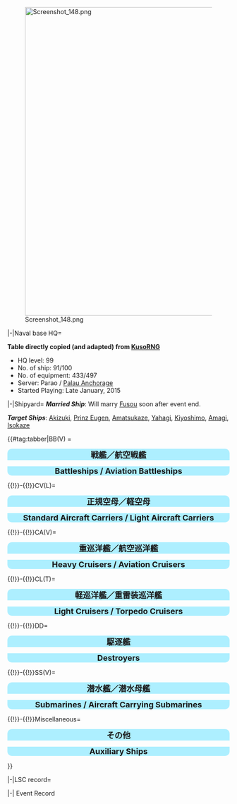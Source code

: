 [[File:Screenshot_148.png|thumb|left|700px]]


















<tabber>
|-|Naval base HQ=

'''Table directly copied (and adapted) from [http://kancolle.wikia.com/wiki/User:KusoRNG KusoRNG]'''
* HQ level: 99
* No. of ship: 91/100
* No. of equipment: 433/497
* Server: Parao / [http://kancolle.wikia.com/wiki/Category:Parao Palau Anchorage]
* Started Playing: Late January, 2015



|-|Shipyard=
'' '''Married Ship''' '': Will marry [[Fusou]] soon after event end.

'''''Target Ships''''': [[Akizuki]], [[Prinz Eugen]], [[Amatsukaze]], [[Yahagi]], [[Kiyoshimo]], [[Amagi]], [[Isokaze]]


{{#tag:tabber|BB(V) = <div style="width:100%;background:#ADEFFF;border-top-right-radius:10px;border-top-left-radius:10px;text-align:center"><font size=4>'''戦艦／航空戦艦'''</font></div>
{{{!}} style="radius:10px;cellpadding:10px;width:100%;" align="center" height="35px"
! align="center" style="cellpadding:10px;" {{!}} <font size=2>'''BB''' </font>
! align="center" style="cellpadding:10px;" {{!}} <font size=2>'''Name''' </font>
! align="center" style="cellpadding:10px;" {{!}} <font size=2>'''Level''' </font>

{{!}}-
{{!}} align="center" height="35px" {{!}} [[File:Bismarck_drei_card.png]]
{{!}} align="center" height="35px" {{!}} <font size=2> Bimarck Drei </font>
{{!}} align="center" height="35px" {{!}} <font size=2> 80</font>
{{!}}-
{{!}} align="center" height="35px" {{!}} [[File:Fusou_kai2_card.png]]
{{!}} align="center" height="35px" {{!}} <font size=2> Fusou Kai Ni </font>
{{!}} align="center" height="35px" {{!}} <font size=2> 84</font>
{{!}}-
{{!}} align="center" height="35px" {{!}} [[File:Haruna_kai2_card.jpg]]
{{!}} align="center" height="35px" {{!}} <font size=2> Haruna Kai Ni </font>
{{!}} align="center" height="35px" {{!}} <font size=2> 82</font>
{{!}}-
{{!}} align="center" height="35px" {{!}} [[File:Hiei_kai2_card.jpg]]
{{!}} align="center" height="35px" {{!}} <font size=2> Hiei Kai Ni </font>
{{!}} align="center" height="35px" {{!}} <font size=2> 75</font>
{{!}}-
{{!}} align="center" height="35px" {{!}} [[File:Hyuuga_kai.jpg]]
{{!}} align="center" height="35px" {{!}} <font size=2> Hyuuga Kai </font>
{{!}} align="center" height="35px" {{!}} <font size=2> 32</font>
{{!}}-
{{!}} align="center" height="35px" {{!}} [[File:Kirishima_kai2_card.jpg]]
{{!}} align="center" height="35px" {{!}} <font size=2> Kirishima Kai Ni </font>
{{!}} align="center" height="35px" {{!}} <font size=2> 75</font>
{{!}}-
{{!}} align="center" height="35px" {{!}} [[File:Kongou_kai2_card.jpg]]
{{!}} align="center" height="35px" {{!}} <font size=2> Koungou Kai Ni </font>
{{!}} align="center" height="35px" {{!}} <font size=2> 80</font>
{{!}}-
{{!}} align="center" height="35px" {{!}} [[File:Littorio_card.png]]
{{!}} align="center" height="35px" {{!}} <font size=2> Littorio </font>
{{!}} align="center" height="35px" {{!}} <font size=2> 12</font>
{{!}}-
{{!}} align="center" height="35px" {{!}} [[File:Mutsu_kai_card.jpg]]
{{!}} align="center" height="35px" {{!}} <font size=2> Mutsu Kai </font>
{{!}} align="center" height="35px" {{!}} <font size=2> 71</font>
{{!}}-
{{!}} align="center" height="35px" {{!}} [[File:Nagato_kai_card.jpg]]
{{!}} align="center" height="35px" {{!}} <font size=2> Nagato Kai </font>
{{!}} align="center" height="35px" {{!}} <font size=2> 72</font>
{{!}}-
{{!}} align="center" height="35px" {{!}} [[File:Roma_card.png]]
{{!}} align="center" height="35px" {{!}} <font size=2> Roma </font>
{{!}} align="center" height="35px" {{!}} <font size=2> 38</font>
{{!}}-
{{!}} align="center" height="35px" {{!}} [[File:Yamashiro_kai_card.jpg]]
{{!}} align="center" height="35px" {{!}} <font size=2> Yamashiro Kai  </font>
{{!}} align="center" height="35px" {{!}} <font size=2> 67</font>
{{!}}-
{{!}} align="center" height="35px" {{!}} [[File:Yamato_kai_card.png]]
{{!}} align="center" height="35px" {{!}} <font size=2> Yamato Kai </font>
{{!}} align="center" height="35px" {{!}} <font size=2> 70</font>
{{!}}}
<div style="width:100%;background:#ADEFFF;border-bottom-right-radius:10px;border-bottom-left-radius:10px;text-align:center"><font size=4>'''Battleships / Aviation Battleships'''</font></div>
{{!}}-{{!}}CV(L)=
<div style="width:100%;background:#ADEFFF;border-top-right-radius:10px;border-top-left-radius:10px;text-align:center"><font size=4>'''正規空母／軽空母'''</font></div>
{{{!}} style="radius:10px;cellpadding:10px;width:100%;" align="center" height="35px"
! align="center" style="cellpadding:10px;" {{!}} <font size=2>'''CV''' </font>
! align="center" style="cellpadding:10px;" {{!}} <font size=2>'''Name''' </font>
! align="center" style="cellpadding:10px;" {{!}} <font size=2>'''Level''' </font>
! style="background:gray;" rowspan="12" {{!}} 
! align="center" style="cellpadding:10px;" {{!}} <font size=2>'''CVL''' </font>
! align="center" style="cellpadding:10px;" {{!}} <font size=2>'''Name''' </font>
! align="center" style="cellpadding:10px;" {{!}} <font size=2>'''Level''' </font>
{{!}}-
{{!}} align="center" height="35px" {{!}} [[File:Akagi_Kai_Card.jpg]]
{{!}} align="center" height="35px" {{!}} <font size=2> Akagi Kai </font>
{{!}} align="center" height="35px" {{!}} <font size=2> 70</font>
{{!}} align="center" height="35px" {{!}} [[File:Chitose carrier kai2 card.jpg]]
{{!}} align="center" height="35px" {{!}} <font size=2> Chitose CVL Kai Ni </font>
{{!}} align="center" height="35px" {{!}} <font size=2> 64</font>
{{!}}-
{{!}} align="center" height="35px" {{!}} [[File:Hiryuu_kai2_card.jpg]]
{{!}} align="center" height="35px" {{!}} <font size=2> Hiryuu Kai Ni </font>
{{!}} align="center" height="35px" {{!}} <font size=2> 77</font>
{{!}} align="center" height="35px" {{!}} [[File:Hiyou_kai_card.jpg]]
{{!}} align="center" height="35px" {{!}} <font size=2> Hiyou Kai </font>
{{!}} align="center" height="35px" {{!}} <font size=2> 60</font>
{{!}}-
{{!}} align="center" height="35px" {{!}} [[File:Kaga_kai_card.jpg]]
{{!}} align="center" height="35px" {{!}} <font size=2> Kaga Kai </font>
{{!}} align="center" height="35px" {{!}} <font size=2> 75</font>
{{!}} align="center" height="35px" {{!}} [[File:Houshou_card.jpg]]
{{!}} align="center" height="35px" {{!}} <font size=2> Hoshou </font>
{{!}} align="center" height="35px" {{!}} <font size=2> 24</font>
{{!}}-
{{!}} align="center" height="35px" {{!}} [[File:Katsuragi card.png]]
{{!}} align="center" height="35px" {{!}} <font size=2> Katsuragi </font>
{{!}} align="center" height="35px" {{!}} <font size=2> 41</font>
{{!}} align="center" height="35px" {{!}} [[File:Junyou_kai2_card.jpg]]
{{!}} align="center" height="35px" {{!}} <font size=2> Jun'you Kai Ni </font>
{{!}} align="center" height="35px" {{!}} <font size=2> 85</font>
{{!}}-
{{!}} align="center" height="35px" {{!}} [[File:Shoukaku_kai_card.jpg]]
{{!}} align="center" height="35px" {{!}} <font size=2> Shoukaku Kai </font>
{{!}} align="center" height="35px" {{!}} <font size=2> 68</font>
{{!}} align="center" height="35px" {{!}} [[File:Ryuujou_kai2_card.jpg]]
{{!}} align="center" height="35px" {{!}} <font size=2> Ryuujou Kai Ni</font>
{{!}} align="center" height="35px" {{!}} <font size=2> 75</font>
{{!}}-
{{!}} align="center" height="35px" {{!}} [[File:Souryuu_kai2_card.jpg]]
{{!}} align="center" height="35px" {{!}} <font size=2> Souryuu Kai Ni </font>
{{!}} align="center" height="35px" {{!}} <font size=2> 81</font>
{{!}} align="center" height="35px" {{!}} [[File:Shouhou_kai_v2_card.png]]
{{!}} align="center" height="35px" {{!}} <font size=2> Shouhou Kai</font>
{{!}} align="center" height="35px" {{!}} <font size=2> 43</font>
{{!}}-
{{!}} align="center" height="35px" {{!}} [[File:Unryuu_kai_card.jpg]]
{{!}} align="center" height="35px" {{!}} <font size=2> Unryuu Kai </font>
{{!}} align="center" height="35px" {{!}} <font size=2> 70</font>
{{!}} align="center" height="35px" {{!}} [[File:Zuihou_kai_card.jpg]]
{{!}} align="center" height="35px" {{!}} <font size=2> Zuihou kai</font>
{{!}} align="center" height="35px" {{!}} <font size=2> 47</font>
{{!}}-
{{!}} align="center" height="35px" {{!}} [[File:Zuikaku_kai_card.jpg]]
{{!}} align="center" height="35px" {{!}} <font size=2> Zuikaku Kai </font>
{{!}} align="center" height="35px" {{!}} <font size=2> 67</font>
{{!}}}
<div style="width:100%;background:#ADEFFF;border-bottom-right-radius:10px;border-bottom-left-radius:10px;text-align:center"><font size=4>'''Standard Aircraft Carriers / Light Aircraft Carriers'''</font></div>
{{!}}-{{!}}CA(V)=
<div style="width:100%;background:#ADEFFF;border-top-right-radius:10px;border-top-left-radius:10px;text-align:center"><font size=4>'''重巡洋艦／航空巡洋艦'''</font></div>
{{{!}} style="radius:10px;cellpadding:10px;width:100%;" align="center" height="35px"
! align="center" style="cellpadding:10px;" {{!}} <font size=2>'''CA''' </font>
! align="center" style="cellpadding:10px;" {{!}} <font size=2>'''Name''' </font>
! align="center" style="cellpadding:10px;" {{!}} <font size=2>'''Level''' </font>
! style="background:gray;" rowspan="15" {{!}} 
! align="center" style="cellpadding:10px;" {{!}} <font size=2>'''CAV''' </font>
! align="center" style="cellpadding:10px;" {{!}} <font size=2>'''Name''' </font>
! align="center" style="cellpadding:10px;" {{!}} <font size=2>'''Level''' </font>
{{!}}-
{{!}} align="center" height="35px" {{!}} [[File:Ashigara_kai2_card.png]]
{{!}} align="center" height="35px" {{!}} <font size=2> Ashigara Kai Ni </font>
{{!}} align="center" height="35px" {{!}} <font size=2> 70</font>
{{!}} align="center" height="35px" {{!}} [[File:Kumano_kai_card.jpg]]
{{!}} align="center" height="35px" {{!}} <font size=2> Kumano Kai</font>
{{!}} align="center" height="35px" {{!}} <font size=2> 66</font>
{{!}}-
{{!}} align="center" height="35px" {{!}} [[File:Chikuma_kai_card.jpg]]
{{!}} align="center" height="35px" {{!}} <font size=2> Chikuma Kai </font>
{{!}} align="center" height="35px" {{!}} <font size=2> 65</font>
{{!}} align="center" height="35px" {{!}} [[File:Mikuma_kai_card.jpg]]
{{!}} align="center" height="35px" {{!}} <font size=2> Mikuma Kai</font>
{{!}} align="center" height="35px" {{!}} <font size=2> 44</font>
{{!}}-
{{!}} align="center" height="35px" {{!}} [[File:Haguro_kai2_card.jpg]]
{{!}} align="center" height="35px" {{!}} <font size=2> Haguro Kai Ni </font>
{{!}} align="center" height="35px" {{!}} <font size=2> 70</font>
{{!}} align="center" height="35px" {{!}} [[File:Mogami_kai_card.jpg]]
{{!}} align="center" height="35px" {{!}} <font size=2> Mogami Kai</font>
{{!}} align="center" height="35px" {{!}} <font size=2> 30</font>
{{!}}-
{{!}} align="center" height="35px" {{!}} [[File:Maya_kai2_card.png]]
{{!}} align="center" height="35px" {{!}} <font size=2> Maya Kai Ni</font>
{{!}} align="center" height="35px" {{!}} <font size=2> 83</font>
{{!}} align="center" height="35px" {{!}} [[File:Suzuya_kai_card.jpg]]
{{!}} align="center" height="35px" {{!}} <font size=2> Suzuya Kai</font>
{{!}} align="center" height="35px" {{!}} <font size=2> 64</font>
{{!}}-
{{!}} align="center" height="35px" {{!}} [[File:Myoukou_card.jpg]]
{{!}} align="center" height="35px" {{!}} <font size=2> Myoukou </font>
{{!}} align="center" height="35px" {{!}} <font size=2> 24</font>

{{!}}-
{{!}} align="center" height="35px" {{!}} [[File:Nachi_kai2_card.png]]
{{!}} align="center" height="35px" {{!}} <font size=2> Nachi Kai Ni</font>
{{!}} align="center" height="35px" {{!}} <font size=2> 65</font>
{{!}}-
{{!}} align="center" height="35px" {{!}} [[File:Takao_kai_card.png]]
{{!}} align="center" height="35px" {{!}} <font size=2> Takao Kai</font>
{{!}} align="center" height="35px" {{!}} <font size=2> 58</font>
{{!}}}
<div style="width:100%;background:#ADEFFF;border-bottom-right-radius:10px;border-bottom-left-radius:10px;text-align:center"><font size=4>'''Heavy Cruisers / Aviation Cruisers'''</font></div>
{{!}}-{{!}}CL(T)=
<div style="width:100%;background:#ADEFFF;border-top-right-radius:10px;border-top-left-radius:10px;text-align:center"><font size=4>'''軽巡洋艦／重雷装巡洋艦'''</font></div>
{{{!}} style="radius:10px;cellpadding:10px;width:100%;" align="center" height="35px"
! align="center" style="cellpadding:10px;" {{!}} <font size=2>'''CL''' </font>
! align="center" style="cellpadding:10px;" {{!}} <font size=2>'''Name''' </font>
! align="center" style="cellpadding:10px;" {{!}} <font size=2>'''Level''' </font>
! style="background:gray;" rowspan="18" {{!}} 
! align="center" style="cellpadding:10px;" {{!}} <font size=2>'''CLT''' </font>
! align="center" style="cellpadding:10px;" {{!}} <font size=2>'''Name''' </font>
! align="center" style="cellpadding:10px;" {{!}} <font size=2>'''Level''' </font>
{{!}}-
{{!}} align="center" height="35px" {{!}} [[File:Agano_card.png]]
{{!}} align="center" height="35px" {{!}} <font size=2> Agano </font>
{{!}} align="center" height="35px" {{!}} <font size=2> 12 </font>
{{!}} align="center" height="35px" {{!}} [[File:Kitakami_kai2_card.jpg]]
{{!}} align="center" height="35px" {{!}} <font size=2> Kitakami Kai Ni </font>
{{!}} align="center" height="35px" {{!}} <font size=2> 75</font>
{{!}}-
{{!}} align="center" height="35px" {{!}} [[File:Isuzu_kai2_card.jpg]]
{{!}} align="center" height="35px" {{!}} <font size=2> Isuzu Kai Ni </font>
{{!}} align="center" height="35px" {{!}} <font size=2> 61 </font>
{{!}} align="center" height="35px" {{!}} [[File:Ooi_kai2_card.jpg]]
{{!}} align="center" height="35px" {{!}} <font size=2> Ooi Kai Ni </font>
{{!}} align="center" height="35px" {{!}} <font size=2> 77</font>
{{!}}-
{{!}} align="center" height="35px" {{!}} [[File:Jintsuu_card.jpg]]
{{!}} align="center" height="35px" {{!}} <font size=2> Jintsuu </font>
{{!}} align="center" height="35px" {{!}} <font size=2> 25 </font>
{{!}} align="center" height="35px" {{!}} [[File:Kiso_kai2_card.jpg]]
{{!}} align="center" height="35px" {{!}} <font size=2> Kiso Kai Ni </font>
{{!}} align="center" height="35px" {{!}} <font size=2> 70</font>
{{!}}-
{{!}} align="center" height="35px" {{!}} [[File:Naka_kai2_card.jpg]]
{{!}} align="center" height="35px" {{!}} <font size=2> Naka Kai Ni </font>
{{!}} align="center" height="35px" {{!}} <font size=2> 50 </font>
{{!}}-
{{!}} align="center" height="35px" {{!}} [[File:Ooyodo_kai_card.jpg]]
{{!}} align="center" height="35px" {{!}} <font size=2> Ooyodo Kai </font>
{{!}} align="center" height="35px" {{!}} <font size=2> 60 </font>
{{!}}-
{{!}} align="center" height="35px" {{!}} [[File:Sendai_kai2_card.jpg]]
{{!}} align="center" height="35px" {{!}} <font size=2> Sendai Kai Ni </font>
{{!}} align="center" height="35px" {{!}} <font size=2> 73 </font>
{{!}}-
{{!}} align="center" height="35px" {{!}} [[File:Tatsuta_card.jpg]]
{{!}} align="center" height="35px" {{!}} <font size=2> Tatsuta </font>
{{!}} align="center" height="35px" {{!}} <font size=2> 31 </font>
{{!}}-
{{!}} align="center" height="35px" {{!}} [[File:Tenryuu_card.jpg]]
{{!}} align="center" height="35px" {{!}} <font size=2> Tenryuu </font>
{{!}} align="center" height="35px" {{!}} <font size=2> 36 </font>
{{!}}-
{{!}} align="center" height="35px" {{!}} [[File:Yuubari_kai_card.jpg]]
{{!}} align="center" height="35px" {{!}} <font size=2> Yuubari Kai </font>
{{!}} align="center" height="35px" {{!}} <font size=2> 70 </font>


{{!}}}
<div style="width:100%;background:#ADEFFF;border-bottom-right-radius:10px;border-bottom-left-radius:10px;text-align:center"><font size=4>'''Light Cruisers / Torpedo Cruisers'''</font></div>
{{!}}-{{!}}DD=
<div style="width:100%;background:#ADEFFF;border-top-right-radius:10px;border-top-left-radius:10px;text-align:center"><font size=4>'''駆逐艦'''</font></div>
{{{!}} style="radius:10px;cellpadding:10px;width:100%;" align="center" height="35px"
! align="center" style="cellpadding:10px;" {{!}} <font size=2>'''DD''' </font>
! align="center" style="cellpadding:10px;" {{!}} <font size=2>'''Name''' </font>
! align="center" style="cellpadding:10px;" {{!}} <font size=2>'''Level''' </font>
! style="background:gray;" rowspan="30" {{!}} 
! align="center" style="cellpadding:10px;" {{!}} <font size=2>'''DD''' </font>
! align="center" style="cellpadding:10px;" {{!}} <font size=2>'''Name''' </font>
! align="center" style="cellpadding:10px;" {{!}} <font size=2>'''Level''' </font>
{{!}}-
{{!}} align="center" height="35px" {{!}} [[File:Akatsuki_kai_card.jpg]]
{{!}} align="center" height="35px" {{!}} <font size=2> Akatsuki Kai </font>
{{!}} align="center" height="35px" {{!}} <font size=2> 37</font>
{{!}} align="center" height="35px" {{!}} [[File:Asagumo_card.png]]
{{!}} align="center" height="35px" {{!}} <font size=2> Asagumo </font>
{{!}} align="center" height="35px" {{!}} <font size=2> 19</font>
{{!}}-
{{!}} align="center" height="35px" {{!}} [[File:Ayanami_kai2_card.jpg]]
{{!}} align="center" height="35px" {{!}} <font size=2> Ayanami Kai Ni </font>
{{!}} align="center" height="35px" {{!}} <font size=2> 73</font>
{{!}} align="center" height="35px" {{!}} [[File:Fubuki_kai2_card.png]]
{{!}} align="center" height="35px" {{!}} <font size=2> Fubuki Kai Ni </font>
{{!}} align="center" height="35px" {{!}} <font size=2> 77</font>
{{!}}-
{{!}} align="center" height="35px" {{!}} [[File:Hamakaze_card.jpg]]
{{!}} align="center" height="35px" {{!}} <font size=2> Hamakaze </font>
{{!}} align="center" height="35px" {{!}} <font size=2> 27</font>
{{!}} align="center" height="35px" {{!}} [[File:Hatsuharu_kai2_card.jpg]]
{{!}} align="center" height="35px" {{!}} <font size=2> Hatsuharu Kai Ni </font>
{{!}} align="center" height="35px" {{!}} <font size=2> 70</font>
{{!}}-
{{!}} align="center" height="35px" {{!}} [[File:Hatsushimo_kai2_card.jpg]]
{{!}} align="center" height="35px" {{!}} <font size=2> Hatsushimo Kai </font>
{{!}} align="center" height="35px" {{!}} <font size=2> 70</font>
{{!}} align="center" height="35px" {{!}} [[File:Ikazuchi_kai_card.png]]
{{!}} align="center" height="35px" {{!}} <font size=2> Ikazuchi Kai </font>
{{!}} align="center" height="35px" {{!}} <font size=2> 37</font>
{{!}}-
{{!}} align="center" height="35px" {{!}} [[File:Inazuma_kai_card.jpg]]
{{!}} align="center" height="35px" {{!}} <font size=2> Inazuma Kai </font>
{{!}} align="center" height="35px" {{!}} <font size=2> 47</font>
{{!}} align="center" height="35px" {{!}} [[File:Kisaragi_kai_card.jpg]]
{{!}} align="center" height="35px" {{!}} <font size=2> Kisaragi Kai </font>
{{!}} align="center" height="35px" {{!}} <font size=2> 37</font>
{{!}}-
{{!}} align="center" height="35px" {{!}} [[File:Mutsuki_kai_card.jpg]]
{{!}} align="center" height="35px" {{!}} <font size=2> Mutsuki Kai </font>
{{!}} align="center" height="35px" {{!}} <font size=2> 47</font>
{{!}} align="center" height="35px" {{!}} [[File:Nowaki_card.png]]
{{!}} align="center" height="35px" {{!}} <font size=2> Nowaki </font>
{{!}} align="center" height="35px" {{!}} <font size=2> 26</font>
{{!}}-
{{!}} align="center" height="35px" {{!}} [[File:Shigure_kai2_card.jpg]]
{{!}} align="center" height="35px" {{!}} <font size=2> Shigure Kai Ni </font>
{{!}} align="center" height="35px" {{!}} <font size=2> 78</font>
{{!}} align="center" height="35px" {{!}} [[File:Shimakaze_kai_card.png]]
{{!}} align="center" height="35px" {{!}} <font size=2> Shimakaze Kai </font>
{{!}} align="center" height="35px" {{!}} <font size=2> 41 </font>
{{!}}-
{{!}} align="center" height="35px" {{!}} [[File:Takanami_kai_card.jpg]]
{{!}} align="center" height="35px" {{!}} <font size=2> Takanami Kai </font>
{{!}} align="center" height="35px" {{!}} <font size=2> 34</font>
{{!}} align="center" height="35px" {{!}} [[File:Tokitsukaze_kai_card.jpg]]
{{!}} align="center" height="35px" {{!}} <font size=2> Tokitsukaze Kai </font>
{{!}} align="center" height="35px" {{!}} <font size=2> 47</font>
{{!}}-
{{!}} align="center" height="35px" {{!}} [[File:Ushio_kai2_card.png]]
{{!}} align="center" height="35px" {{!}} <font size=2> Ushio Kai Ni </font>
{{!}} align="center" height="35px" {{!}} <font size=2> 61</font>
{{!}} align="center" height="35px" {{!}} [[File:Uzuki_card.jpeg]]
{{!}} align="center" height="35px" {{!}} <font size=2> Uzuki </font>
{{!}} align="center" height="35px" {{!}} <font size=2> 25</font>
{{!}}-
{{!}} align="center" height="35px" {{!}} [[File:Верный_card.png]]
{{!}} align="center" height="35px" {{!}} <font size=2> Верный </font>
{{!}} align="center" height="35px" {{!}} <font size=2> 78</font>
{{!}} align="center" height="35px" {{!}} [[File:Yukikaze kai card.jpg]]
{{!}} align="center" height="35px" {{!}} <font size=2> Yukikaze Kai </font>
{{!}} align="center" height="35px" {{!}} <font size=2> 60</font>
{{!}}-
{{!}} align="center" height="35px" {{!}} [[File:Yuudachi_kai2_card.jpg]]
{{!}} align="center" height="35px" {{!}} <font size=2> Yuudachi Kai Ni </font>
{{!}} align="center" height="35px" {{!}} <font size=2> 78</font>
{{!}} align="center" height="35px" {{!}} [[File:Yuugumo_Card.png]]
{{!}} align="center" height="35px" {{!}} <font size=2> Yuugumo </font>
{{!}} align="center" height="35px" {{!}} <font size=2> 29</font>
{{!}}-
{{!}} align="center" height="35px" {{!}} [[File:Z1_card.jpg]]
{{!}} align="center" height="35px" {{!}} <font size=2> Z1 </font>
{{!}} align="center" height="35px" {{!}} <font size=2> 16</font>
{{!}} align="center" height="35px" {{!}} [[File:Z3_card.png]]
{{!}} align="center" height="35px" {{!}} <font size=2> Z3 </font>
{{!}} align="center" height="35px" {{!}} <font size=2> 20</font>
{{!}}}
<div style="width:100%;background:#ADEFFF;border-bottom-right-radius:10px;border-bottom-left-radius:10px;text-align:center"><font size=4>'''Destroyers'''</font></div>
{{!}}-{{!}}SS(V)=
<div style="width:100%;background:#ADEFFF;border-top-right-radius:10px;border-top-left-radius:10px;text-align:center"><font size=4>'''潜水艦／潜水母艦'''</font></div>
{{{!}} style="radius:10px;cellpadding:10px;width:100%;" align="center" height="35px"
! align="center" style="cellpadding:10px;" {{!}} <font size=2>'''SS(V)''' </font>
! align="center" style="cellpadding:10px;" {{!}} <font size=2>'''Name''' </font>
! align="center" style="cellpadding:10px;" {{!}} <font size=2>'''Level''' </font>
! style="background:gray;" rowspan="8" {{!}} 
! align="center" style="cellpadding:10px;" {{!}} <font size=2>'''SS(V)''' </font>
! align="center" style="cellpadding:10px;" {{!}} <font size=2>'''Name''' </font>
! align="center" style="cellpadding:10px;" {{!}} <font size=2>'''Level''' </font>
{{!}}-
{{!}} align="center" height="35px" {{!}} [[File:I-58_card.jpg]]
{{!}} align="center" height="35px" {{!}} <font size=2> I-58 </font>
{{!}} align="center" height="35px" {{!}} <font size=2> 52</font>
{{!}} align="center" height="35px" {{!}} [[File:I-8_card.png]]
{{!}} align="center" height="35px" {{!}} <font size=2> I-8 </font>
{{!}} align="center" height="35px" {{!}} <font size=2> 58</font>
{{!}}-
{{!}} align="center" height="35px" {{!}} [[File:I-401_kai_card.jpg]]
{{!}} align="center" height="35px" {{!}} <font size=2> I-19 Kai </font>
{{!}} align="center" height="35px" {{!}} <font size=2> 58</font>
{{!}} align="center" height="35px" {{!}} [[File:I-168_card.jpg]]
{{!}} align="center" height="35px" {{!}} <font size=2> I-168 </font>
{{!}} align="center" height="35px" {{!}} <font size=2> 52</font>
{{!}}-
{{!}} align="center" height="35px" {{!}} [[File:Ro-500_card.png]]
{{!}} align="center" height="35px" {{!}} <font size=2> Ro-500 </font>
{{!}} align="center" height="35px" {{!}} <font size=2> 55</font>
{{!}} align="center" height="35px" {{!}} [[File:I-19_card.jpg]]
{{!}} align="center" height="35px" {{!}} <font size=2> Maruyu </font>
{{!}} align="center" height="35px" {{!}} <font size=2> 28</font>
{{!}}-
{{!}} align="center" height="35px" {{!}} [[File:Maruyu_card.png]]
{{!}} align="center" height="35px" {{!}} <font size=2> Maruyu </font>
{{!}} align="center" height="35px" {{!}} <font size=2> 28</font>
{{!}}}
<div style="width:100%;background:#ADEFFF;border-bottom-right-radius:10px;border-bottom-left-radius:10px;text-align:center"><font size=4>'''Submarines / Aircraft Carrying Submarines'''</font></div>
{{!}}-{{!}}Miscellaneous=
<div style="width:100%;background:#ADEFFF;border-top-right-radius:10px;border-top-left-radius:10px;text-align:center"><font size=4>'''その他'''</font></div>
{{{!}} style="radius:10px;cellpadding:10px;width:100%;" align="center" height="35px"
! align="center" style="cellpadding:10px;" {{!}} <font size=2>'''Misc.''' </font>
! align="center" style="cellpadding:10px;" {{!}} <font size=2>'''Name''' </font>
! align="center" style="cellpadding:10px;" {{!}} <font size=2>'''Level''' </font>
! style="background:gray;" rowspan="5" {{!}} 
! align="center" style="cellpadding:10px;" {{!}} <font size=2>'''Misc.''' </font>
! align="center" style="cellpadding:10px;" {{!}} <font size=2>'''Name''' </font>
! align="center" style="cellpadding:10px;" {{!}} <font size=2>'''Level''' </font>
{{!}}-
{{!}} align="center" height="35px" {{!}} [[File:Akitsushima_card.png]]
{{!}} align="center" height="35px" {{!}} <font size=2> Akitsushima </font>
{{!}} align="center" height="35px" {{!}} <font size=2> 24</font>
{{!}} align="center" height="35px" {{!}} [[File:Akitsumaru_kai_card.jpg]]
{{!}} align="center" height="35px" {{!}} <font size=2> Akitsu Maru Kai </font>
{{!}} align="center" height="35px" {{!}} <font size=2> 25</font>
{{!}}-
{{!}} align="center" height="35px" {{!}} [[File:Taigei_card.png]]
{{!}} align="center" height="35px" {{!}} <font size=2> Taigei</font>
{{!}} align="center" height="35px" {{!}} <font size=2> 12 </font>
{{!}} align="center" height="35px" {{!}} [[File:Akashi_kai_card.jpg]]
{{!}} align="center" height="35px" {{!}} <font size=2> Akashi Kai </font>
{{!}} align="center" height="35px" {{!}} <font size=2> 35</font>
{{!}}}
<div style="width:100%;background:#ADEFFF;border-bottom-right-radius:10px;border-bottom-left-radius:10px;text-align:center"><font size=4>'''Auxiliary Ships'''</font></div>}}

|-|LSC record=

{{{!}} class="wikitable" style="margin: 1em auto 1em auto;"
! rowspan="2" {{!}}Goal
! rowspan="2" {{!}}Result
! colspan="5" {{!}}Resource used
{{!}}-
{{!}} {{Template:Fuel}}
{{!}} {{Template:Ammo}}
{{!}} {{Template:Steel}}
{{!}} {{Template:Bauxite}}
{{!}} {{Template:DM}}
{{!}}-
{{!}} <p style="text-align:center;">[[File:Musashi_card.jpg|135px]]</p>
{{!}} <p style="text-align:center;">[[File:Maruyu_card.png|135px]]</p>
{{!}} <p style="text-align:center;">4000</p>
{{!}} <p style="text-align:center;">7000</p>
{{!}} <p style="text-align:center;">7000</p>
{{!}} <p style="text-align:center;">3000</p>
{{!}} <p style="text-align:center;">20</p>

{{!}}}
|-| Event Record

</tabber>